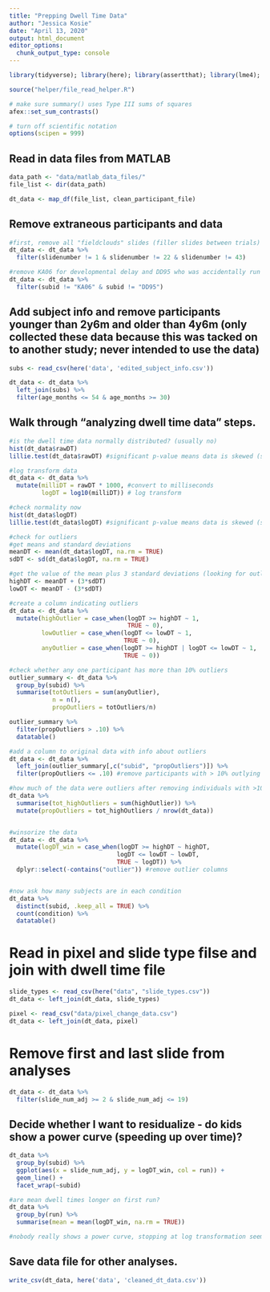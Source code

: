```yaml
---
title: "Prepping Dwell Time Data"
author: "Jessica Kosie"
date: "April 13, 2020"
output: html_document
editor_options: 
  chunk_output_type: console
---
```


```r

library(tidyverse); library(here); library(assertthat); library(lme4); library(lmerTest); library(nortest); library(DT)

source("helper/file_read_helper.R")

# make sure summary() uses Type III sums of squares
afex::set_sum_contrasts()

# turn off scientific notation
options(scipen = 999)
```
## Read in data files from MATLAB
```r
data_path <- "data/matlab_data_files/"
file_list <- dir(data_path)

dt_data <- map_df(file_list, clean_participant_file) 
```
## Remove extraneous participants and data
```r
#first, remove all "fieldclouds" slides (filler slides between trials)
dt_data <- dt_data %>% 
  filter(slidenumber != 1 & slidenumber != 22 & slidenumber != 43)

#remove KA06 for developmental delay and DD95 who was accidentally run twice
dt_data <- dt_data %>% 
  filter(subid != "KA06" & subid != "DD95")

```
## Add subject info and remove participants younger than 2y6m and older than 4y6m (only collected these data because this was tacked on to another study; never intended to use the data)
```r
subs <- read_csv(here('data', 'edited_subject_info.csv'))

dt_data <- dt_data %>% 
  left_join(subs) %>% 
  filter(age_months <= 54 & age_months >= 30)

```
## Walk through "analyzing dwell time data" steps.
```r
#is the dwell time data normally distributed? (usually no)
hist(dt_data$rawDT)
lillie.test(dt_data$rawDT) #significant p-value means data is skewed (sig. differs from normal)

#log transform data
dt_data <- dt_data %>% 
  mutate(milliDT = rawDT * 1000, #convert to milliseconds
         logDT = log10(milliDT)) # log transform

#check normality now
hist(dt_data$logDT)
lillie.test(dt_data$logDT) #significant p-value means data is skewed (sig. differs from normal)

#check for outliers
#get means and standard deviations
meanDT <- mean(dt_data$logDT, na.rm = TRUE)
sdDT <- sd(dt_data$logDT, na.rm = TRUE)

#get the value of the mean plus 3 standard deviations (looking for outlier over this value)
highDT <- meanDT + (3*sdDT)
lowDT <- meanDT - (3*sdDT)

#create a column indicating outliers
dt_data <- dt_data %>% 
  mutate(highOutlier = case_when(logDT >= highDT ~ 1,
                                 TRUE ~ 0),
         lowOutlier = case_when(logDT <= lowDT ~ 1,
                                TRUE ~ 0),
         anyOutlier = case_when(logDT >= highDT | logDT <= lowDT ~ 1,
                                TRUE ~ 0))

#check whether any one participant has more than 10% outliers
outlier_summary <- dt_data %>% 
  group_by(subid) %>% 
  summarise(totOutliers = sum(anyOutlier),
            n = n(),
            propOutliers = totOutliers/n)

outlier_summary %>% 
  filter(propOutliers > .10) %>% 
  datatable()

#add a column to original data with info about outliers
dt_data <- dt_data %>% 
  left_join(outlier_summary[,c("subid", "propOutliers")]) %>% 
  filter(propOutliers <= .10) #remove participants with > 10% outlying data

#how much of the data were outliers after removing individuals with >10% outlying data?
dt_data %>% 
  summarise(tot_highOutliers = sum(highOutlier)) %>% 
  mutate(propOutliers = tot_highOutliers / nrow(dt_data))


#winsorize the data
dt_data <- dt_data %>% 
  mutate(logDT_win = case_when(logDT >= highDT ~ highDT,
                              logDT <= lowDT ~ lowDT,
                              TRUE ~ logDT)) %>% 
  dplyr::select(-contains("outlier")) #remove outlier columns


#now ask how many subjects are in each condition
dt_data %>% 
  distinct(subid, .keep_all = TRUE) %>% 
  count(condition) %>% 
  datatable()

```
# Read in pixel and slide type filse and join with dwell time file
```r
slide_types <- read_csv(here("data", "slide_types.csv"))
dt_data <- left_join(dt_data, slide_types)

pixel <- read_csv("data/pixel_change_data.csv")
dt_data <- left_join(dt_data, pixel)

```
# Remove first and last slide from analyses 
```r
dt_data <- dt_data %>% 
  filter(slide_num_adj >= 2 & slide_num_adj <= 19)

```
## Decide whether I want to residualize - do kids show a power curve (speeding up over time)?
```r
dt_data %>%
  group_by(subid) %>%
  ggplot(aes(x = slide_num_adj, y = logDT_win, col = run)) +
  geom_line() +
  facet_wrap(~subid)

#are mean dwell times longer on first run?
dt_data %>% 
  group_by(run) %>% 
  summarise(mean = mean(logDT_win, na.rm = TRUE))

#nobody really shows a power curve, stopping at log transformation seems appropriate

```
## Save data file for other analyses.
```r
write_csv(dt_data, here('data', 'cleaned_dt_data.csv'))

```